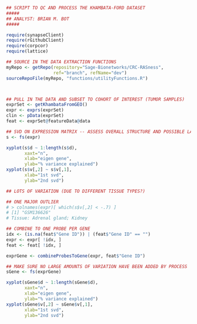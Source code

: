 
```r
## SCRIPT TO QC AND PROCESS THE KHAMBATA-FORD DATASET
#####
## ANALYST: BRIAN M. BOT
#####

require(synapseClient)
require(rGithubClient)
require(corpcor)
require(lattice)

## SOURCE IN THE DATA EXTRACTION FUNCTIONS
myRepo <- getRepo(repository="Sage-Bionetworks/CRC-RASness",
                  ref="branch", refName="dev")
sourceRepoFile(myRepo, "functions/utilityFunctions.R")



## PULL IN THE DATA AND SUBSET TO COHORT OF INTEREST (TUMOR SAMPLES)
exprSet <- getKhambataFromGEO()
expr <- exprs(exprSet)
clin <- pData(exprSet)
feat <- exprSet@featureData@data

## SVD ON EXPRESSION MATRIX -- ASSESS OVERALL STRUCTURE AND POSSIBLE LATENT STRUCTURE
s <- fs(expr)
```

```r
xyplot(s$d ~ 1:length(s$d),
       xaxt="n",
       xlab="eigen gene",
       ylab="% variance explained")
xyplot(s$v[,2] ~ s$v[,1],
       xlab="1st svd",
       ylab="2nd svd")
```

```r
## LOTS OF VARIATION (DUE TO DIFFERENT TISSUE TYPES?)

## ONE MAJOR OUTLIER
# > colnames(expr)[ which(s$v[,2] < -.7) ]
# [1] "GSM136626"
# Tissue: Adrenal gland; Kidney

## COMBINE TO ONE PROBE PER GENE
idx <- (is.na(feat$"Gene ID")) | (feat$"Gene ID" == "")
expr <- expr[ !idx, ]
feat <- feat[ !idx, ]

exprGene <- combineProbesToGene(expr, feat$"Gene ID")

## MAKE SURE NO LARGE AMOUNTS OF VARIATION HAVE BEEN ADDED BY PROCESS
sGene <- fs(exprGene)
```

```r
xyplot(sGene$d ~ 1:length(sGene$d),
       xaxt="n",
       xlab="eigen gene",
       ylab="% variance explained")
xyplot(sGene$v[,2] ~ sGene$v[,1],
       xlab="1st svd",
       ylab="2nd svd")
```

